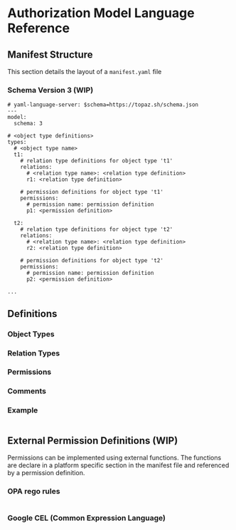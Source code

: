 # Authorization Model Language Reference

## Manifest Structure

This section details the layout of a `manifest.yaml` file

### Schema Version 3 (WIP)

```
# yaml-language-server: $schema=https://topaz.sh/schema.json
---
model:
  schema: 3

# <object type definitions>
types:
  # <object type name>
  t1:
    # relation type definitions for object type 't1'
    relations:
      # <relation type name>: <relation type definition>
      r1: <relation type definition>

    # permission definitions for object type 't1'
    permissions:
      # permission name: permission definition
      p1: <permission definition>

  t2:
    # relation type definitions for object type 't2'
    relations:
      # <relation type name>: <relation type definition>
      r2: <relation type definition>

    # permission definitions for object type 't2'
    permissions:
      # permission name: permission definition
      p2: <permission definition>

...
```


## Definitions

### Object Types

### Relation Types

### Permissions

### Comments

### Example

```

```

## External Permission Definitions (WIP)

Permissions can be implemented using external functions. The functions are declare in a platform specific section in the manifest file and referenced by a permission definition.


### OPA rego rules

```

```


### Google CEL (Common Expression Language)

```

```